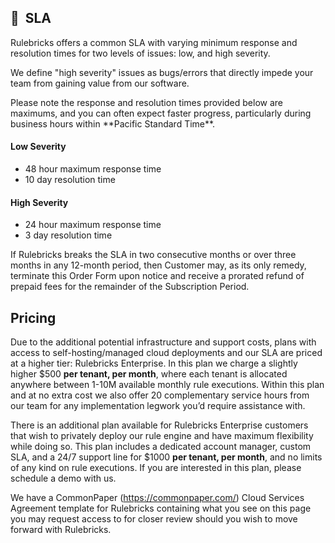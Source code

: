 ## 🤝  SLA

Rulebricks offers a common SLA with varying minimum response and resolution times for two levels of issues: low, and high severity.

We define "high severity" issues as bugs/errors that directly impede your team from gaining value from our software.


<Callout type="info" emoji="🚥">
  Please note the response and resolution times provided below are maximums, and
  you can often expect faster progress, particularly during business hours
  within **Pacific Standard Time**.
</Callout>

#### **Low Severity**

- 48 hour maximum response time
- 10 day resolution time

#### **High Severity**

- 24 hour maximum response time
- 3 day resolution time

If Rulebricks breaks the SLA in two consecutive months or over three months in any 12-month period, then Customer may, as its only remedy, terminate this Order Form upon notice and receive a prorated refund of prepaid fees for the remainder of the Subscription Period.

## Pricing

Due to the additional potential infrastructure and support costs, plans with access to self-hosting/managed cloud deployments and our SLA are priced at a higher tier: Rulebricks Enterprise. In this plan we charge a slightly higher $500 **per tenant, per month**, where each tenant is allocated anywhere between 1-10M available monthly rule executions. Within this plan and at no extra cost we also offer 20 complementary service hours from our team for any implementation legwork you’d require assistance with.

There is an additional plan available for Rulebricks Enterprise customers that wish to privately deploy our rule engine and have maximum flexibility while doing so. This plan includes a dedicated account manager, custom SLA, and a 24/7 support line for $1000 **per tenant, per month**, and no limits of any kind on rule executions. If you are interested in this plan, please schedule a demo with us.

We have a CommonPaper (https://commonpaper.com/) Cloud Services Agreement template for Rulebricks containing what you see on this page you may request access to for closer review should you wish to move forward with Rulebricks.
